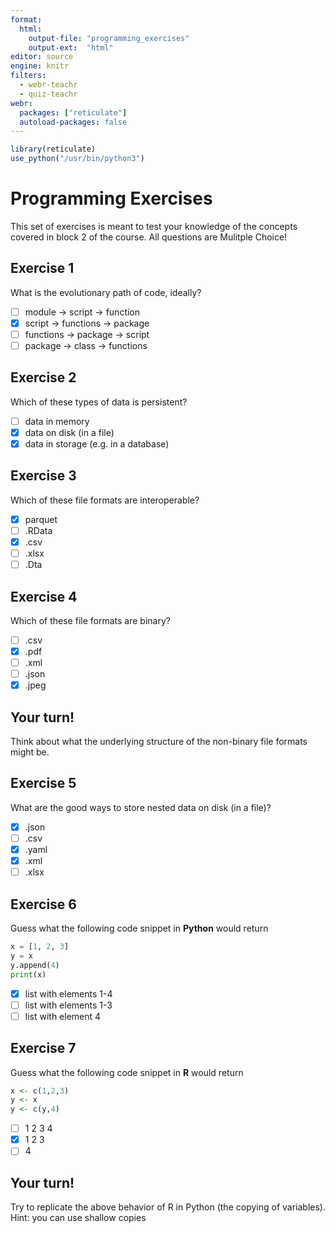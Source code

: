 ```yaml
---
format:
  html: 
    output-file: "programming_exercises"
    output-ext:  "html"
editor: source
engine: knitr
filters:
  - webr-teachr
  - quiz-teachr
webr:
  packages: ["reticulate"]
  autoload-packages: false
---
```


```r
library(reticulate)
use_python("/usr/bin/python3")
```
# Programming Exercises

This set of exercises is meant to test your knowledge of the concepts covered in block 2 of the course. All questions are Mulitple Choice! 

## Exercise 1

What is the evolutionary path of code, ideally?

:::{.quiz-multichoice}
- [ ] [module -> script -> function]{hint="x"}
- [X] [script -> functions -> package]{hint="o"}
- [ ] [functions -> package -> script]{hint="x"}
- [ ] [package -> class -> functions]{hint="x"}
:::


## Exercise 2

Which of these types of data is persistent?

:::{.quiz-multichoice}
- [ ] [data in memory]{hint="x"}
- [X] [data on disk (in a file)]{hint="o"}
- [X] [data in storage (e.g. in a database)]{hint="o"}
:::

## Exercise 3
Which of these file formats are interoperable?

:::{.quiz-multichoice}

- [X] [parquet]{hint="o"}
- [ ] [.RData]{hint="x"}
- [X] [.csv]{hint="o"}
- [ ] [.xlsx]{hint="x"}
- [ ] [.Dta]{hint="x"}
:::

## Exercise 4

Which of these file formats are binary? 

:::{.quiz-multichoice}

- [ ] [.csv]{hint="x"}
- [X] [.pdf]{hint="o"}
- [ ] [.xml]{hint="x"}
- [ ] [.json]{hint="x"}
- [X] [.jpeg]{hint="o"}
<!-- TODO: check if this is true -->
:::

::: {.callout-caution}
## Your turn!
Think about what the underlying structure of the non-binary file formats might be.
:::


## Exercise 5

What are the good ways to store nested data on disk (in a file)?

:::{.quiz-multichoice}
- [X] [.json]{hint="o"}
- [ ] [.csv]{hint="x"}
- [X] [.yaml]{hint="o"}
- [X] [.xml]{hint="o"}
- [ ] [.xlsx]{hint="x"}
:::

## Exercise 6

Guess what the following code snippet in **Python** would return 

```python
x = [1, 2, 3]
y = x
y.append(4)
print(x)
```
:::{.quiz-multichoice}
- [X] [list with elements 1-4]{hint="o"}
- [ ] [list with elements 1-3]{hint="x"}
- [ ] [list with element 4]{hint="x"}
:::


## Exercise 7

Guess what the following code snippet in **R** would return 

```r
x <- c(1,2,3)
y <- x
y <- c(y,4)
```
:::{.quiz-multichoice}
- [ ] [1 2 3 4]{hint="x"}
- [X] [1 2 3]{hint="o"}
- [ ] [4]{hint="x"}
:::


::: {.callout-caution}
## Your turn!
Try to replicate the above behavior of R in Python (the copying of variables). Hint: you can use shallow copies
:::



